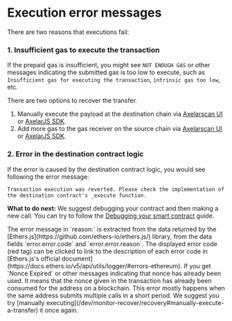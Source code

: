 # Execution error messages


There are two reasons that executions fail:

### 1. Insufficient gas to execute the transaction

If the prepaid gas is insufficient, you might see `NOT ENOUGH GAS` or other messages indicating the submitted gas is too low to execute, such as `Insufficient gas for executing the transaction`, `intrinsic gas too low`, etc.

There are two options to recover the transfer.

1. Manually execute the payload at the destination chain via [Axelarscan UI](../monitor-recover/recovery#manually-execute-a-transfer) or [AxelarJS SDK](/dev/axelarjs-sdk/tx-status-query-recovery#1-execute-manually).
2. Add more gas to the gas receiver on the source chain via [Axelarscan UI](../monitor-recover/recovery#increase-gas-payment-to-the-gas-receiver-on-the-source-chain) or [AxelarJS SDK](/dev/axelarjs-sdk/tx-status-query-recovery#2-increase-gas-payment).

### 2. Error in the destination contract logic

If the error is caused by the destination contract logic, you would see following the error message:

```
Transaction execution was reverted. Please check the implementation of the destination contract's _execute function.
```

**What to do next:** We suggest debugging your contract and then making a new call. You can try to follow the [Debugging your smart contract](../debug/debugging-your-smart-contract) guide.

<Callout emoji="ℹ️">
  The error message in `reason:` is extracted from the data returned by the [Ethers.js](https://github.com/ethers-io/ethers.js/) library, from the data fields `error.error.code` and `error.error.reason`. The displayed error code (red tag) can be clicked to link to the description of each error code in [Ethers.js's official document](https://docs.ethers.io/v5/api/utils/logger/#errors-ethereum).
</Callout>

<Callout emoji="ℹ️">
  If you get `Nonce Expired` or other messages indicating that nonce has already been used. It means that the nonce given in the transaction has already been consumed for the address on a blockchain. This error mostly happens when the same address submits multiple calls in a short period. We suggest you try [manually executing](/dev/monitor-recover/recovery#manually-execute-a-transfer) it once again.
</Callout>
